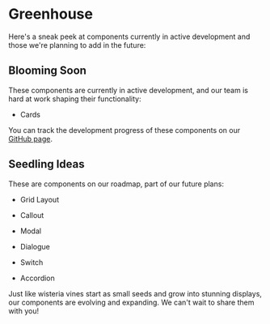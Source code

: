 # Greenhouse

Here's a sneak peek at components currently in active development and those we're planning to add in the future:

## Blooming Soon

These components are currently in active development, and our team is hard at work shaping their functionality:

- Cards

You can track the development progress of these components on our [GitHub page](https://github.com/waseem-polus/wui-design/issues).

## Seedling Ideas

These are components on our roadmap, part of our future plans:

- Grid Layout

- Callout

- Modal

- Dialogue

- Switch

- Accordion

Just like wisteria vines start as small seeds and grow into stunning displays, our components are evolving and expanding. We can't wait to share them with you!
